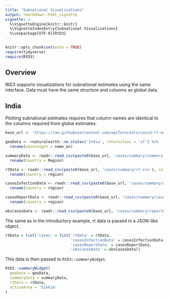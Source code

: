 ```yaml
---
title: "Subnational Visualizations"
output: rmarkdown::html_vignette
vignette: >
  %\VignetteEngine{knitr::knitr}
  %\VignetteIndexEntry{Subnational Visualizations}
  %\usepackage[UTF-8]{RtD3}
---
```


```r
knitr::opts_chunk$set(echo = TRUE)
require(tidyverse)
require(RtD3)
```

## Overview

RtD3 supports visualizations for subnational estimates using the same interface. Data must have the same structure and columns as global data. 

## India

Plotting subnational estimates requires that column names are identical to the columns required from global estimates. 

```r

base_url <- 'https://raw.githubusercontent.com/epiforecasts/covid-rt-estimates/master/subnational/india/'

geoData <- rnaturalearth::ne_states('India', returnclass = 'sf') %>% 
  rename(sovereignt = name_en)

summaryData <- readr::read_csv(paste0(base_url, 'cases/summary/summary_table.csv'), col_types = cols()) %>% 
  rename(Country = Region)

rtData <- readr::read_csv(paste0(base_url, 'cases/summary/rt.csv'), col_types = cols()) %>% 
  rename(country = region)

casesInfectionData <- readr::read_csv(paste0(base_url, 'cases/summary/cases_by_infection.csv'), col_types = cols()) %>% 
  rename(country = region)

casesReportData <- readr::read_csv(paste0(base_url, 'cases/summary/cases_by_report.csv'), col_types = cols()) %>% 
  rename(country = region)

obsCasesData <- readr::read_csv(paste0(base_url, 'cases/summary/reported_cases.csv'), col_types = cols())

```

The same as in the introductory example, rt data is passed in a JSON-like object.

```r

rtData = list('Cases' = list('rtData' = rtData, 
                             'casesInfectionData' = casesInfectionData, 
                             'casesReportData' = casesReportData, 
                             'obsCasesData' = obsCasesData))

```

This data is then passed to `RtD3::summaryWidget`.

``` r

RtD3::summaryWidget(
  geoData = geoData,
  summaryData = summaryData,
  rtData = rtData,
  activeArea = 'Sikkim'
)

```

